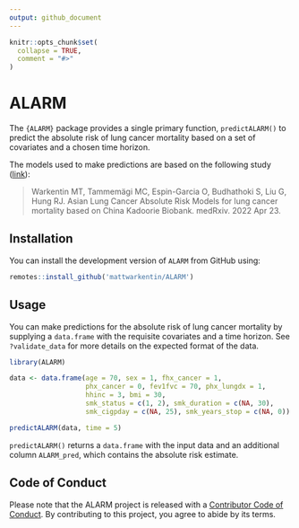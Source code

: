 ```yaml
---
output: github_document
---
```


```r
knitr::opts_chunk$set(
  collapse = TRUE,
  comment = "#>"
)
```

# ALARM

<!-- badges: start -->
<!-- badges: end -->

The `{ALARM}` package provides a single primary function, `predictALARM()` to predict the absolute risk of lung cancer mortality based on a set of covariates and a chosen time horizon.

The models used to make predictions are based on the following study ([link](https://www.medrxiv.org/content/10.1101/2022.04.22.22274185v1)):

> Warkentin MT, Tammemägi MC, Espin-Garcia O, Budhathoki S, Liu G, Hung RJ. Asian Lung Cancer Absolute Risk Models for lung cancer mortality based on China Kadoorie Biobank. medRxiv. 2022 Apr 23.

## Installation

You can install the development version of `ALARM` from GitHub using:

```r
remotes::install_github('mattwarkentin/ALARM')
```

## Usage

You can make predictions for the absolute risk of lung cancer mortality by supplying a `data.frame` with the requisite covariates and a time horizon. See `?validate_data` for more details on the expected format of the data.

```r
library(ALARM)

data <- data.frame(age = 70, sex = 1, fhx_cancer = 1,
                   phx_cancer = 0, fev1fvc = 70, phx_lungdx = 1,
                   hhinc = 3, bmi = 30, 
                   smk_status = c(1, 2), smk_duration = c(NA, 30), 
                   smk_cigpday = c(NA, 25), smk_years_stop = c(NA, 0))

predictALARM(data, time = 5)
```

`predictALARM()` returns a `data.frame` with the input data and an additional column `ALARM_pred`, which contains the absolute risk estimate.

## Code of Conduct

Please note that the ALARM project is released with a [Contributor Code of Conduct](https://contributor-covenant.org/version/2/0/CODE_OF_CONDUCT.html). By contributing to this project, you agree to abide by its terms.
